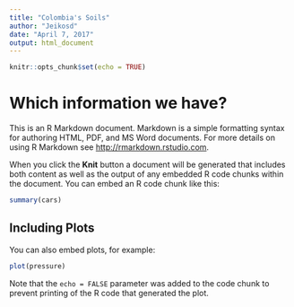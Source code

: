 ```yaml
---
title: "Colombia's Soils"
author: "Jeikosd"
date: "April 7, 2017"
output: html_document
---
```


```r
knitr::opts_chunk$set(echo = TRUE)
```

# Which information we have?

This is an R Markdown document. Markdown is a simple formatting syntax for authoring HTML, PDF, and MS Word documents. For more details on using R Markdown see <http://rmarkdown.rstudio.com>.

When you click the **Knit** button a document will be generated that includes both content as well as the output of any embedded R code chunks within the document. You can embed an R code chunk like this:

```r
summary(cars)
```

## Including Plots

You can also embed plots, for example:

```r
plot(pressure)
```

Note that the `echo = FALSE` parameter was added to the code chunk to prevent printing of the R code that generated the plot.

